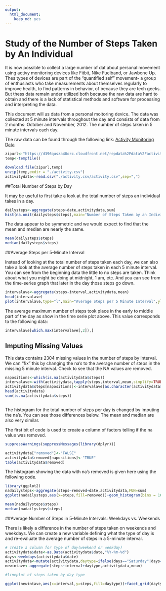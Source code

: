 ---
output: 
  html_document: 
    keep_md: yes
---
Study of the Number of Steps Taken by An Individual
====================================================

It is now possible to collect a large number of dat about personal movement using activy monitoring devices like Fitbit, Nike Fuelband, or Jawbone Up. Thes types of devices are part of the "quantified self" movement- a group of enthusiasts who take measurements about themselves regularly to improve health, to find patterns in behavior, of because they are tech geeks. But thess data remain under utilized both because the raw data are hard to obtain and there is a lack of statistical methods and software for processing and interpreting the data.  

This document will us data from a personal moitoring device.  The data was collected at 5 minute intervals throughout the day and consists of data from 2 months: October and November, 2012. The number of steps taken in 5 minute intervals each day.

The raw data can be found through the following link: [Activity Monitoring Data](https://d396qusza40orc.cloudfront.net/repdata%2Fdata%2Factivity.zip)

```{r readdata, echo=TRUE}
zipurl<-"https://d396qusza40orc.cloudfront.net/repdata%2Fdata%2Factivity.zip"
temp<-tempfile()

download.file(zipurl,temp)
unzip(temp,exdir = "./activity.csv")
activitydata<-read.csv("./activity.csv/activity.csv",sep=",")

```

##Total Number of Steps by Day

It may be useful to first take a look at the total number of steps an individual takes in a day.

```{r echo=TRUE}

dailysteps<-aggregate(steps~date,activitydata,sum)
hist(na.omit(dailysteps$steps),main="Number of Steps Taken by an Individual Each Day(Nas ommitted)",xlab="Number of Steps",col="magenta")

```

The data appear to be symmetric and we would expect to find that the mean and median are nearly the same.


```{r echo=TRUE}
mean(dailysteps$steps)
median(dailysteps$steps)

```

##Average Steps per 5-Minute Interval

Instead of looking at the total number of steps taken each day, we can also take a look at the average number of steps taken in each 5 minute interval. You can see from the beginning data the little to no steps are taken.  Think about what you might be doing at midnight, 1 am, etc.  And you can see from the time-series graph that later in the day those steps go down.  

```{r echo=TRUE}

intervalave<-aggregate(steps~interval,activitydata,mean)
head(intervalave)
plot(intervalave,type="l",main="Average Steps per 5 Minute Interval",ylab="Average Steps")


```

The average maximum number of steps took place in the early to middle part of the day as show in the time serie plot above. This value corresponds to the following data:

```{r}
intervalave[which.max(intervalave[,2]),]

```

## Imputing Missing Values

This data contains 2304 missing values in the number of steps by interval.  We can "fix" this by changing the na's to the average number of steps in the missing 5 minute interval. Check to see that the NA values are removed.

```{r}
napositions<-which(is.na(activitydata$steps))
intervalave<-with(activitydata,tapply(steps,interval,mean,simplify=TRUE,na.rm=TRUE))
activitydata$steps[napositions]<-intervalave[as.character(activitydata$interval[napositions])]
head(activitydata)
sum(is.na(activitydata$steps))



```

The histogram for the total number of steps per day is changed by imputing the na's.  You can see those differences below.  The mean and median are also very similar. 

The first bit of code is used to create a column of factors telling if the na value was removed. 

```{r }
suppressWarnings(suppressMessages(library(dplyr)))

activitydata["removed"]<-"FALSE"
activitydata$removed[napositions]<-"TRUE"
table(activitydata$removed)
```

The histogram showing the data with na's removed is given here using the following code.

```{r}
library(ggplot2)
nadailysteps<-aggregate(steps~removed+date,activitydata,FUN=sum)
ggplot(nadailysteps,aes(x=steps,fill=removed))+geom_histogram(bins = 10,color="black")+labs(xlab="Total Steps",title="Total Daily Steps with NA values imputed")+scale_fill_manual(values=c("blue","magenta"))

mean(nadailysteps$steps)
median(nadailysteps$steps)

```


##Average Number of Steps in 5-Minute Intervals: Weekdays vs. Weekends

There is likely a difference in the number of steps taken on weekends and weekdays.  We can create a new variable defining what the type of day is and re-evaluate the average number of steps in a 5-minute interval. 

```{r}
# create a column for type of day(weekend or weekday)
activitydata$date<-as.Date(activitydata$date,"%Y-%m-%d")
days<-weekdays(activitydata$date)
activitydata<-mutate(activitydata,daytype=ifelse(days=="Saturday"|days=="Sunday","Weekend","Weekday"))
newintave<-aggregate(steps~interval+daytype,activitydata,mean)

#lineplot of steps taken by day type

ggplot(newintave,aes(x=interval,y=steps,fill=daytype))+facet_grid(daytype~.)+geom_line()+labs(x="Time Interval",y="Average Number of Steps",title="Average Number of Steps by Type of Day")

```

